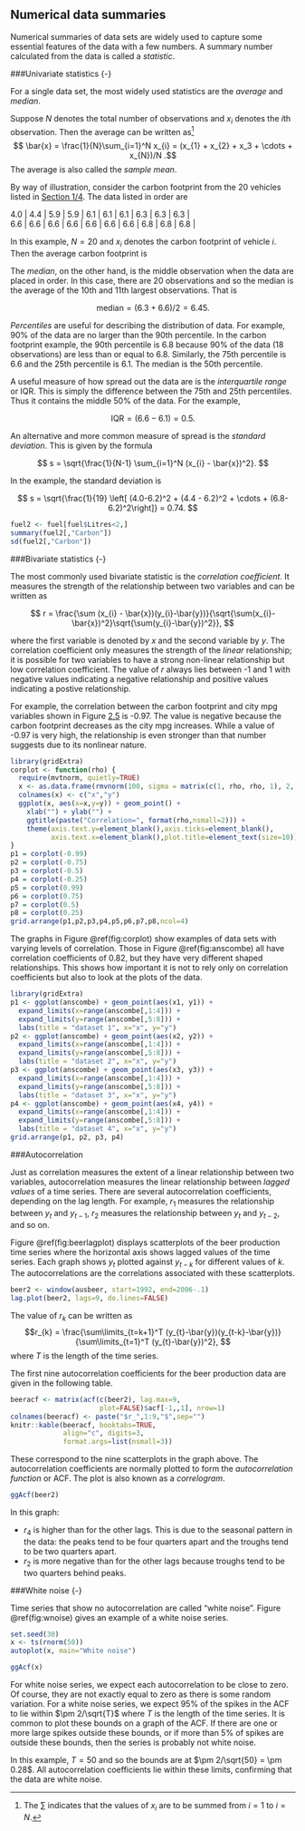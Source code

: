 ## Numerical data summaries

Numerical summaries of data sets are widely used to capture some essential features of the data with a few numbers. A summary number calculated from the data is called a *statistic*.

###Univariate statistics {-}

For a single data set, the most widely used statistics are the *average* and *median*.

Suppose $N$ denotes the total number of observations and
$x_i$ denotes the $i$th observation. Then the average can be written as[^1]
$$ \bar{x} = \frac{1}{N}\sum_{i=1}^N x_{i} = (x_{1} + x_{2} + x_3 + \cdots +
x_{N})/N .$$
The average is also called the *sample mean*.

[^1]:  The $\sum$ indicates that the values of $x_{i}$ are to be summed from $i=1$ to $i=N$.

By way of illustration, consider the carbon footprint from the 20 vehicles listed in [Section 1/4](http://www.otexts.org/fpp/1/4). The data listed in order are


| 4.0 | 4.4 | 5.9 | 5.9 | 6.1 | 6.1 | 6.1 | 6.3 | 6.3 | 6.3 |
| 6.6 | 6.6 | 6.6 | 6.6 | 6.6 | 6.6 | 6.6 | 6.8 | 6.8 | 6.8 |

In this example, $N=20$ and $x_{i}$ denotes the carbon footprint of vehicle $i$. Then the average carbon footprint is

\begin{align*}
\bar{x} & = \frac{1}{20}\sum_{i=1}^{20} x_{i} \\
&= (x_{1} + x_{2} + x_3 + \dots + x_{20})/20 \\
&= (4.0 + 4.4 + 5.9 + \dots + 6.8 + 6.8 + 6.8)/20 \\
&= 124/20 = 6.2 \text{ tons CO}_{2}.
\end{align*}

The *median*, on the other hand, is the middle observation when the data are placed in order. In this case, there are 20 observations and so the median is the average of the 10th and 11th largest observations. That is

$$ \text{median} = (6.3+6.6)/2 = 6.45.$$

*Percentiles* are useful for describing the distribution of data. For example, 90% of the data are no larger than the 90th percentile. In the carbon footprint example, the 90th percentile is 6.8 because 90% of the data (18 observations) are less than or equal to 6.8. Similarly, the 75th percentile is 6.6 and the 25th percentile is 6.1. The median is the 50th percentile.

A useful measure of how spread out the data are is the *interquartile range* or IQR. This is simply the difference between the 75th and 25th percentiles. Thus it contains the middle 50% of the data. For the example,

$$ \text{IQR} = (6.6 - 6.1) = 0.5. $$

An alternative and more common measure of spread is the *standard deviation*. This is given by the formula

$$ s = \sqrt{\frac{1}{N-1} \sum_{i=1}^N (x_{i} - \bar{x})^2}. $$

In the example, the standard deviation is

$$ s = \sqrt{\frac{1}{19} \left[ (4.0-6.2)^2 + (4.4 - 6.2)^2 + \cdots + (6.8-6.2)^2\right]} = 0.74. $$

```r
fuel2 <- fuel[fuel$Litres<2,]
summary(fuel2[,"Carbon"])
sd(fuel2[,"Carbon"])
```

###Bivariate statistics {-}

The most commonly used bivariate statistic is the *correlation coefficient*. It measures the strength of the relationship between two variables and can be written as

$$ r = \frac{\sum (x_{i} - \bar{x})(y_{i}-\bar{y})}{\sqrt{\sum(x_{i}-\bar{x})^2}\sqrt{\sum(y_{i}-\bar{y})^2}}, $$

where the first variable is denoted by $x$ and the second variable by $y$. The correlation coefficient only measures the strength of the *linear* relationship; it is possible for two variables to have a strong non-linear relationship but low correlation coefficient. The value of $r$ always lies between -1 and 1 with negative values indicating a
negative relationship and positive values indicating a postive relationship.

For example, the correlation between the carbon footprint and city mpg variables shown in Figure
[2.5](http://www.otexts.org/fpp/2/1#fuel.png) is -0.97. The value is negative because the carbon footprint decreases as the city mpg increases. While a value of -0.97 is very high, the relationship is even stronger than that number suggests due to its nonlinear nature.

```r
library(gridExtra)
corplot <- function(rho) {
  require(mvtnorm, quietly=TRUE)
  x <- as.data.frame(rmvnorm(100, sigma = matrix(c(1, rho, rho, 1), 2, 2)))
  colnames(x) <- c("x","y")
  ggplot(x, aes(x=x,y=y)) + geom_point() +
    xlab("") + ylab("") + 
    ggtitle(paste("Correlation=", format(rho,nsmall=2))) + 
    theme(axis.text.y=element_blank(),axis.ticks=element_blank(),
          axis.text.x=element_blank(),plot.title=element_text(size=10))
}
p1 = corplot(-0.99)
p2 = corplot(-0.75)
p3 = corplot(-0.5)
p4 = corplot(-0.25)
p5 = corplot(0.99)
p6 = corplot(0.75)
p7 = corplot(0.5)
p8 = corplot(0.25)
grid.arrange(p1,p2,p3,p4,p5,p6,p7,p8,ncol=4)
```

The graphs in Figure \@ref(fig:corplot) show examples of data sets with varying levels of correlation.  Those in Figure \@ref(fig:anscombe) all have correlation coefficients of 0.82, but they have very different shaped relationships. This shows how important it is not to rely only on correlation coefficients but also to look at the plots of the data.

```r
library(gridExtra)
p1 <- ggplot(anscombe) + geom_point(aes(x1, y1)) +
  expand_limits(x=range(anscombe[,1:4])) +
  expand_limits(y=range(anscombe[,5:8])) +
  labs(title = "dataset 1", x="x", y="y")
p2 <- ggplot(anscombe) + geom_point(aes(x2, y2)) +
  expand_limits(x=range(anscombe[,1:4])) +
  expand_limits(y=range(anscombe[,5:8])) +
  labs(title = "dataset 2", x="x", y="y")
p3 <- ggplot(anscombe) + geom_point(aes(x3, y3)) +
  expand_limits(x=range(anscombe[,1:4])) +
  expand_limits(y=range(anscombe[,5:8])) +
  labs(title = "dataset 3", x="x", y="y")
p4 <- ggplot(anscombe) + geom_point(aes(x4, y4)) +
  expand_limits(x=range(anscombe[,1:4])) +
  expand_limits(y=range(anscombe[,5:8])) +
  labs(title = "dataset 4", x="x", y="y")
grid.arrange(p1, p2, p3, p4)
```

###Autocorrelation

Just as correlation measures the extent of a linear relationship between two variables, autocorrelation measures the linear relationship between *lagged values* of a time series. There are several autocorrelation coefficients, depending on the lag length. For example, $r_{1}$ measures the relationship between $y_{t}$ and $y_{t-1}$, $r_{2}$ measures the relationship between $y_{t}$ and $y_{t-2}$, and so on.

Figure \@ref(fig:beerlagplot) displays scatterplots of the beer production time series where the horizontal axis shows lagged values of the time series. Each graph shows $y_{t}$ plotted against $y_{t-k}$ for different values of $k$. The autocorrelations are the correlations associated with these scatterplots.

```r
beer2 <- window(ausbeer, start=1992, end=2006-.1)
lag.plot(beer2, lags=9, do.lines=FALSE)
```

The value of $r_{k}$ can be written as
$$r_{k} = \frac{\sum\limits_{t=k+1}^T
(y_{t}-\bar{y})(y_{t-k}-\bar{y})}{\sum\limits_{t=1}^T
(y_{t}-\bar{y})^2}, $$
where $T$ is the length of the time series.

The first nine autocorrelation coefficients for the beer production data are given in the following table.

```r
beeracf <- matrix(acf(c(beer2), lag.max=9,
                      plot=FALSE)$acf[-1,,1], nrow=1)
colnames(beeracf) <- paste("$r_",1:9,"$",sep="")
knitr::kable(beeracf, booktabs=TRUE,
             align="c", digits=3,
             format.args=list(nsmall=3))
```

These correspond to the nine scatterplots in the graph above. The autocorrelation coefficients are normally plotted to form the *autocorrelation function* or ACF. The plot is also known as a *correlogram*.

```r
ggAcf(beer2)
```

In this graph:

-   $r_{4}$ is higher than for the other lags. This is due to the seasonal pattern in the data: the peaks tend to be four quarters apart and the troughs tend to be two quarters apart.
-   $r_{2}$ is more negative than for the other lags because troughs tend to be two quarters behind peaks.

###White noise {-}


Time series that show no autocorrelation are called "white noise". Figure \@ref(fig:wnoise) gives an example of a white noise series.


```r
set.seed(30)
x <- ts(rnorm(50))
autoplot(x, main="White noise")
```

```r
ggAcf(x)
```


For white noise series, we expect each autocorrelation to be close to zero. Of course, they are not exactly equal to zero as there is some random variation. For a white noise series, we expect 95% of the spikes in the ACF to lie within $\pm 2/\sqrt{T}$ where $T$ is the length of the time series. It is common to plot these bounds on a graph of the ACF. If there are one or more large spikes outside these bounds, or if more than 5% of spikes are outside these bounds, then the series is probably not white noise.

In this example, $T=50$ and so the bounds are at $\pm 2/\sqrt{50} = \pm 0.28$. All autocorrelation coefficients lie within these limits, confirming that the data are white
noise.




